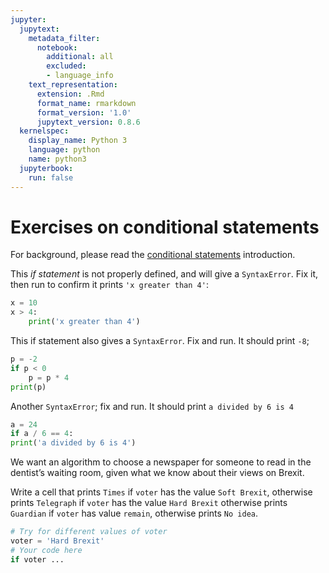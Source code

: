 ```yaml
---
jupyter:
  jupytext:
    metadata_filter:
      notebook:
        additional: all
        excluded:
        - language_info
    text_representation:
      extension: .Rmd
      format_name: rmarkdown
      format_version: '1.0'
      jupytext_version: 0.8.6
  kernelspec:
    display_name: Python 3
    language: python
    name: python3
  jupyterbook:
    run: false
---
```


# Exercises on conditional statements

For background, please read the [conditional
statements](../07/conditional_statements) introduction.

This *if statement* is not properly defined, and will give a `SyntaxError`.  Fix it, then run to confirm it prints `'x greater than 4'`:

```python
x = 10
x > 4:
    print('x greater than 4')
```

This if statement also gives a `SyntaxError`. Fix and run. It should
print `-8`;

```python
p = -2
if p < 0
    p = p * 4
print(p)
```

Another `SyntaxError`; fix and run.  It should print `a divided by 6
is 4`

```python
a = 24
if a / 6 == 4:
print('a divided by 6 is 4')
```

We want an algorithm to choose a newspaper for someone to read in the
dentist's waiting room, given what we know about their views on
Brexit.

Write a cell that prints `Times` if `voter` has the value `Soft Brexit`,
otherwise prints `Telegraph` if `voter` has the value `Hard Brexit` otherwise
prints `Guardian` if `voter` has value `remain`, otherwise prints `No idea`.

```python
# Try for different values of voter
voter = 'Hard Brexit'
# Your code here
if voter ...
```
